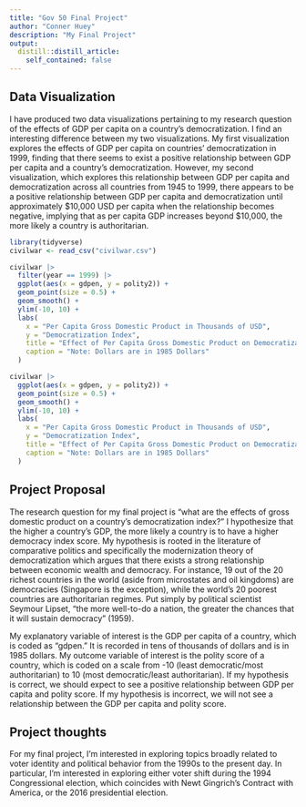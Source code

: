 ```yaml
---
title: "Gov 50 Final Project"
author: "Conner Huey"
description: "My Final Project"
output:
  distill::distill_article:
    self_contained: false
---
```


## Data Visualization

I have produced two data visualizations pertaining to my research question of the effects of GDP per capita on a country's democratization. I find an interesting difference between my two visualizations. My first visualization explores the effects of GDP per capita on countries' democratization in 1999, finding that there seems to exist a positive relationship between GDP per capita and a country's democratization. However, my second visualization, which explores this relationship between GDP per capita and democratization across all countries from 1945 to 1999, there appears to be a positive relationship between GDP per capita and democratization until approximately $10,000 USD per capita when the relationship becomes negative, implying that as per capita GDP increases beyond $10,000, the more likely a country is authoritarian.

```r
library(tidyverse)
civilwar <- read_csv("civilwar.csv")

civilwar |>
  filter(year == 1999) |>
  ggplot(aes(x = gdpen, y = polity2)) +
  geom_point(size = 0.5) +
  geom_smooth() +
  ylim(-10, 10) +
  labs(
    x = "Per Capita Gross Domestic Product in Thousands of USD",
    y = "Democratization Index",
    title = "Effect of Per Capita Gross Domestic Product on Democratization in 1999",
    caption = "Note: Dollars are in 1985 Dollars"
  )
```
```r
civilwar |>
  ggplot(aes(x = gdpen, y = polity2)) +
  geom_point(size = 0.5) +
  geom_smooth() +
  ylim(-10, 10) +
  labs(
    x = "Per Capita Gross Domestic Product in Thousands of USD",
    y = "Democratization Index",
    title = "Effect of Per Capita Gross Domestic Product on Democratization",
    caption = "Note: Dollars are in 1985 Dollars"
  )
```

## Project Proposal

The research question for my final project is "what are the effects of gross domestic product on a country's democratization index?" I hypothesize that the higher a country's GDP, the more likely a country is to have a higher democracy index score. My hypothesis is rooted in the literature of comparative politics and specifically the modernization theory of democratization which argues that there exists a strong relationship between economic wealth and democracy. For instance, 19 out of the 20 richest countries in the world (aside from microstates and oil kingdoms) are democracies (Singapore is the exception), while the world's 20 poorest countries are authoritarian regimes. Put simply by political scientist Seymour Lipset, "the more well-to-do a nation, the greater the chances that it will sustain democracy" (1959). 

My explanatory variable of interest is the GDP per capita of a country, which is coded as "gdpen." It is recorded in tens of thousands of dollars and is in 1985 dollars. My outcome variable of interest is the polity score of a country, which is coded on a scale from -10 (least democratic/most authoritarian) to 10 (most democratic/least authoritarian). If my hypothesis is correct, we should expect to see a positive relationship between GDP per capita and polity score. If my hypothesis is incorrect, we will not see a relationship between the GDP per capita and polity score.


## Project thoughts

For my final project, I'm interested in exploring topics broadly related to voter identity and political behavior from the 1990s to the present day. In particular, I'm interested in exploring either voter shift during the 1994 Congressional election, which coincides with Newt Gingrich's Contract with America, or the 2016 presidential election.